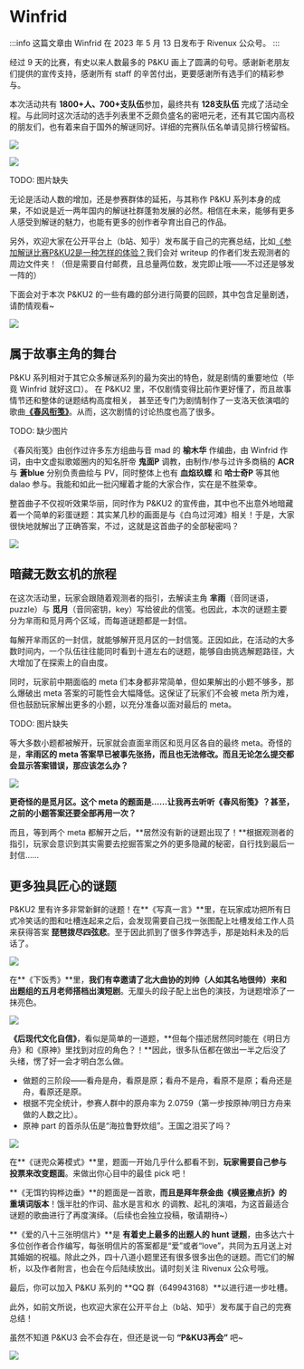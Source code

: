# Winfrid

:::info
这篇文章由 Winfrid 在 2023 年 5 月 13 日发布于 Rivenux 公众号。
:::

经过 9 天的比赛，有史以来人数最多的 P&KU 画上了圆满的句号。感谢新老朋友们提供的宣传支持，感谢所有 staff 的辛苦付出，更要感谢所有选手们的精彩参与。

本次活动共有 **1800+人、700+支队伍**参加，最终共有 **128支队伍** 完成了活动全程。与此同时这次活动的选手列表里不乏颇负盛名的密吧元老，还有其它国内高校的朋友们，也有着来自于国外的解谜同好。详细的完赛队伍名单请见排行榜留档。

![](./01-winfrid.assets/image_1.webp)

![](./01-winfrid.assets/image_2.webp)

TODO: 图片缺失

无论是活动人数的增加，还是参赛群体的延拓，与其称作 P&KU 系列本身的成果，不如说是近一两年国内的解谜社群蓬勃发展的必然。相信在未来，能够有更多人感受到解谜的魅力，也能有更多的创作者孕育出自己的作品。

另外，欢迎大家在公开平台上（b站、知乎）发布属于自己的完赛总结，比如[《参加解谜比赛P&KU2是一种怎样的体验？](https://www.zhihu.com/question/599667777)我们会对 writeup 的作者们发去观测者的周边文件夹！（但是需要自付邮费，且总量两位数，发完即止哦——不过还是够发一阵的）

下面会对于本次 P&KU2 的一些有趣的部分进行简要的回顾，其中包含足量剧透，请酌情观看\~

![](./01-winfrid.assets/image_3.webp)

## 属于故事主角的舞台

P&KU 系列相对于其它众多解谜系列的最为突出的特色，就是剧情的重要地位（毕竟 Winfrid 就好这口）。
在 P&KU2 里，不仅剧情变得比前作更好懂了，而且故事情节还和整体的谜题结构高度相关，
甚至还专门为剧情制作了一支洛天依演唱的歌曲[**《春风衔笺》**](../theme-song.mdx)。从而，这次剧情的讨论热度也高了很多。

TODO: 缺少图片

《春风衔笺》由创作过许多东方组曲与音 mad 的 **榆木华** 作编曲，由 Winfrid 作词，由中文虚拟歌姬圈内的知名肝帝 **鬼面P** 调教，由制作/参与过许多商稿的 **ACR** 与 **蒼blue** 分别负责曲绘与 PV，同时整体上也有 **血焰玖蝶** 和 **哈士奇P** 等其他 dalao 参与。我能和如此一批闪耀着才能的大家合作，实在是不胜荣幸。

整首曲子不仅视听效果华丽，同时作为 P&KU2 的宣传曲，其中也不出意外地暗藏着一个简单的彩蛋谜题：其实某几秒的画面是与《白鸟过河滩》相关！于是，大家很快地就解出了正确答案，不过，这就是这首曲子的全部秘密吗？

![](./01-winfrid.assets/image_4.webp)

## 暗藏无数玄机的旅程

在这次活动里，玩家会跟随着观测者的指引，去解读主角 **芈雨**（音同谜语，puzzle）与 **觅月**（音同密钥，key）写给彼此的信笺。也因此，本次的谜题主要分为芈雨和觅月两个区域，而每道谜题都是一封信。

每解开芈雨区的一封信，就能够解开觅月区的一封信笺。正因如此，在活动的大多数时间内，一个队伍往往能同时看到十道左右的谜题，能够自由挑选解题路径，大大增加了在探索上的自由度。

同时，玩家前中期面临的 meta 们本身都非常简单，但如果解出的小题不够多，那么爆破出 meta 答案的可能性会大幅降低。这保证了玩家们不会被 meta 所为难，但也鼓励玩家解出更多的小题，以充分准备以面对最后的 meta。

TODO: 图片缺失

等大多数小题都被解开，玩家就会直面芈雨区和觅月区各自的最终 meta。奇怪的是，**芈雨区的 meta 答案早已被事先张扬，而且也无法修改。而且无论怎么提交都会显示答案错误，那应该怎么办？**

![](./01-winfrid.assets/image_5.webp)

**更奇怪的是觅月区。这个 meta 的题面是……让我再去听听《春风衔笺》？甚至，之前的小题答案还要全部再用一次？**

而且，等到两个 meta 都解开之后，**居然没有新的谜题出现了！**根据观测者的指引，玩家会意识到其实需要去挖掘答案之外的更多隐藏的秘密，自行找到最后一封信……

## 更多独具匠心的谜题

P&KU2 里有许多非常新鲜的谜题！在**《写真一言》**里，在玩家成功把所有日式冷笑话的图和吐槽连起来之后，会发现需要自己找一张图配上吐槽发给工作人员来获得答案 **琵琶拨尽四弦悲**。至于因此抓到了很多作弊选手，那是始料未及的后话了。

![](./01-winfrid.assets/image_6.webp)

在**《下饭秀》**里，**我们有幸邀请了北大曲协的刘帅（人如其名地很帅）来和出题组的五月老师搭档出演短剧**。无厘头的段子配上出色的演技，为谜题增添了一抹亮色。

![](./01-winfrid.assets/image_7.webp)

**《后现代文化自信》**，看似是简单的一道题，**但每个描述居然同时能在《明日方舟》和《原神》里找到对应的角色？！**因此，很多队伍都在做出一半之后没了头绪，愣了好一会才明白怎么做。

- 做题的三阶段——看舟是舟，看原是原；看舟不是舟，看原不是原；看舟还是舟，看原还是原。
- 根据不完全统计，参赛人群中的原舟率为 2.0759（第一步按原神/明日方舟来做的人数之比）。
- 原神 part 的首杀队伍是“海拉鲁野炊组”。王国之泪买了吗？

![](./01-winfrid.assets/image_8.webp)

在**《谜兜众筹模式》**里，题面一开始几乎什么都看不到，**玩家需要自己参与投票来改变题面**。来做出你心目中的最佳 pick 吧！

**《无饵钓钩桦边垂》**的题面是一首歌，**而且是拜年祭金曲《横竖撇点折》的重填词版本**！饿半肚的作词、盐水是言和水 的调教、起礼的演唱，为这首最适合谜题的歌曲进行了再度演绎。（后续也会独立投稿，敬请期待\~）

**《爱的八十三张明信片》**是 **有着史上最多的出题人的 hunt 谜题**，由多达六十多位创作者合作编写，每张明信片的答案都是“爱”或者“love”，共同为五月送上对其婚姻的祝福。除此之外，四十八道小题里还有很多很多出色的谜题。而它们的解析，以及作者附言，也会在今后陆续放出。请时刻关注 Rivenux 公众号哦。

最后，你可以加入 P&KU 系列的 **QQ 群（649943168）**以进行进一步吐槽。

此外，如前文所说，也欢迎大家在公开平台上（b站、知乎）发布属于自己的完赛总结！

虽然不知道 P&KU3 会不会存在，但还是说一句 **“P&KU3再会”** 吧\~

![](./01-winfrid.assets/image_9.webp)
